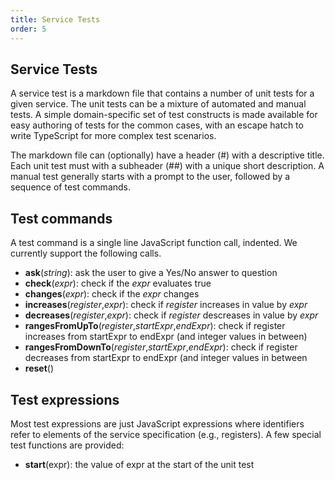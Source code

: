 ```yaml
---
title: Service Tests
order: 5
---
```


## Service Tests

A service test is a markdown file that contains a number of unit tests for a
given service.  The unit tests can be a mixture of automated and manual tests.
A simple domain-specific set of test constructs is made available for easy
authoring of tests for the common cases, with an escape hatch to write TypeScript
for more complex test scenarios.

The markdown file can (optionally) have a header (#) with a descriptive title. Each unit
test must with a subheader (##) with a unique short description. A manual test
generally starts with a prompt to the user, followed by a sequence of test
commands. 

## Test commands

A test command is a single line JavaScript function call, indented. We currently
support the following calls.

- **ask**(*string*): ask the user to give a Yes/No answer to question
- **check**(*expr*): check if the *expr* evaluates true
- **changes**(*expr*): check if the *expr* changes
- **increases**(*register*,*expr*): check if *register* increases in value by *expr*
- **decreases**(*register*,*expr*): check if *register* descreases in value by *expr*
- **rangesFromUpTo**(*register*,*startExpr*,*endExpr*): check if register increases from startExpr to endExpr (and integer values in between)
- **rangesFromDownTo**(*register*,*startExpr*,*endExpr*): check if register decreases from startExpr to endExpr (and integer values in between
- **reset**()

## Test expressions

Most test expressions are just JavaScript expressions where identifiers 
refer to elements of the service specification (e.g., registers). A few 
special test functions are provided:
- **start**(expr): the value of expr at the start of the unit test

